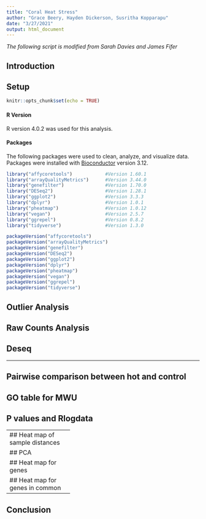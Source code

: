 ```yaml
---
title: "Coral Heat Stress"
author: "Grace Beery, Hayden Dickerson, Susritha Kopparapu"
date: "3/27/2021"
output: html_document
---
```

*The following script is modified from Sarah Davies and James Fifer*

## Introduction

## Setup

```r
knitr::opts_chunk$set(echo = TRUE)
```

#### R Version
R version 4.0.2 was used for this analysis. 

#### Packages
The following packages were used to clean, analyze, and visualize data. Packages were installed with [Bioconductor](https://bioconductor.org/biocLite.R) version 3.12.  
```r
library("affycoretools")            #Version 1.60.1
library("arrayQualityMetrics")      #Version 3.44.0
library("genefilter")               #Version 1.70.0
library("DESeq2")                   #Version 1.28.1
library("ggplot2")                  #Version 3.3.3
library("dplyr")                    #Version 1.0.1
library("pheatmap")                 #Version 1.0.12
library("vegan")                    #Version 2.5.7
library("ggrepel")                  #Version 0.8.2
library("tidyverse")                #Version 1.3.0
```

```r
packageVersion("affycoretools")
packageVersion("arrayQualityMetrics")
packageVersion("genefilter")
packageVersion("DESeq2")
packageVersion("ggplot2")
packageVersion("dplyr")
packageVersion("pheatmap")
packageVersion("vegan")
packageVersion("ggrepel")
packageVersion("tidyverse")
```

## Outlier Analysis 

## Raw Counts Analysis

## Deseq

-----------------------

## Pairwise comparison between hot and control 

## GO table for MWU

## P values and Rlogdata

-----------------------
## Heat map of sample distances

## PCA

## Heat map for genes 

## Heat map for genes in common 
-----------------------

## Conclusion 



